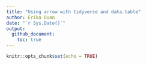 ```yaml
---
title: "Using arrow with tidyverse and data.table"
author: Erika Duan
date: "`r Sys.Date()`"
output:
  github_document:
    toc: true
---
```



```r
knitr::opts_chunk$set(echo = TRUE)
```

